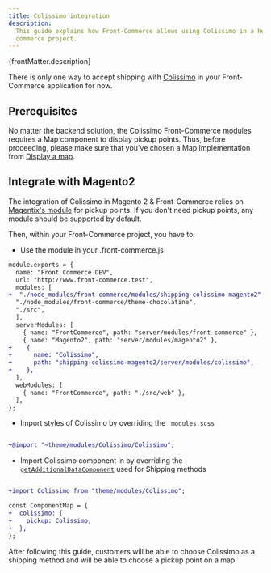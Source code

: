 ```yaml
---
title: Colissimo integration
description:
  This guide explains how Front-Commerce allows using Colissimo in a headless
  commerce project.
---
```



<p>{frontMatter.description}</p>

There is only one way to accept shipping with
[Colissimo](https://www.laposte.fr/colissimo) in your Front-Commerce application
for now.

## Prerequisites

No matter the backend solution, the Colissimo Front-Commerce modules requires a
Map component to display pickup points. Thus, before proceeding, please make
sure that you've chosen a Map implementation from
[Display a map](/docs/advanced/features/display-a-map).

## Integrate with Magento2

<SinceVersion tag="2.5" />

The integration of Colissimo in Magento 2 & Front-Commerce relies on
[Magentix's module](https://colissimo.magentix.fr/magento-2/) for pickup points.
If you don't need pickup points, any module should be supported by default.

Then, within your Front-Commerce project, you have to:

- Use the module in your .front-commerce.js

```diff title=".front-commerce.js"
module.exports = {
  name: "Front Commerce DEV",
  url: "http://www.front-commerce.test",
  modules: [
+  "./node_modules/front-commerce/modules/shipping-colissimo-magento2"
  "./node_modules/front-commerce/theme-chocolatine",
  "./src",
  ],
  serverModules: [
    { name: "FrontCommerce", path: "server/modules/front-commerce" },
    { name: "Magento2", path: "server/modules/magento2" },
+    {
+      name: "Colissimo",
+      path: "shipping-colissimo-magento2/server/modules/colissimo",
+    },
  ],
  webModules: [
    { name: "FrontCommerce", path: "./src/web" },
  ],
};
```

- Import styles of Colissimo by overriding the `_modules.scss`

```diff title="src/web/theme/modules/_modules.scss"

+@import "~theme/modules/Colissimo/Colissimo";
```

- Import Colissimo component in by overriding the
  [`getAdditionalDataComponent`](https://gitlab.blackswift.cloud/front-commerce/front-commerce/-/blob/main/src/web/theme/modules/Checkout/ShippingMethod/AdditionalShippingInformation/getAdditionalDataComponent.js)
  used for Shipping methods

```diff title="src/web/theme/modules/Checkout/ShippingMethod/AdditionalShippingInformation/getAdditionalDataComponent.js"

+import Colissimo from "theme/modules/Colissimo";

const ComponentMap = {
+  colissimo: {
+    pickup: Colissimo,
+  },
};

```

After following this guide, customers will be able to choose Colissimo as a
shipping method and will be able to choose a pickup point on a map.
